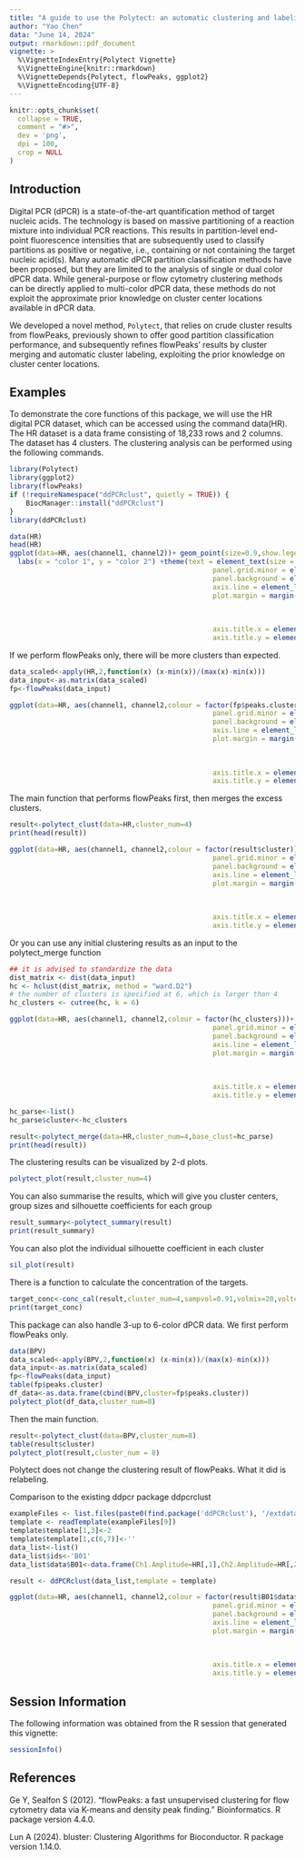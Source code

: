 ```yaml
---
title: "A guide to use the Polytect: an automatic clustering and labeling method for multi-color digital PCR data"
author: "Yao Chen"
data: "June 14, 2024"
output: rmarkdown::pdf_document
vignette: >
  %\VignetteIndexEntry{Polytect Vignette}
  %\VignetteEngine{knitr::rmarkdown}
  %\VignetteDepends{Polytect, flowPeaks, ggplot2}
  %\VignetteEncoding{UTF-8}
---
```


```r
knitr::opts_chunk$set(
  collapse = TRUE,
  comment = "#>",
  dev = 'png',
  dpi = 100,
  crop = NULL
)
```

## Introduction
Digital PCR (dPCR) is a state-of-the-art quantification method of target nucleic acids. The technology is based on massive partitioning of a reaction mixture into individual PCR reactions. This results in partition-level end-point fluorescence intensities that are subsequently used to classify partitions as positive or negative, i.e., containing or not containing the target nucleic acid(s). Many automatic dPCR partition classification methods have been proposed, but they are limited to the analysis of single or dual color dPCR data. While general-purpose or flow cytometry clustering methods can be directly applied to multi-color dPCR data, these methods do not exploit the approximate prior knowledge on cluster center locations available in dPCR data. 

We developed a novel method, `Polytect`, that relies on crude cluster results from flowPeaks, previously shown to offer good partition classification performance, and subsequently refines flowPeaks' results by cluster merging and automatic cluster labeling, exploiting the prior knowledge on cluster center locations. 


## Examples
To demonstrate the core functions of this package, we will use the HR digital PCR dataset, which can be accessed using the command data(HR). The HR dataset is a data frame consisting of 18,233 rows and 2 columns. The dataset has 4 clusters. The clustering analysis can be performed using the following commands.

```r
library(Polytect)
library(ggplot2)
library(flowPeaks)
if (!requireNamespace("ddPCRclust", quietly = TRUE)) {
    BiocManager::install("ddPCRclust")
}
library(ddPCRclust)

data(HR)
head(HR)
ggplot(data=HR, aes(channel1, channel2))+ geom_point(size=0.9,show.legend = FALSE) +
  labs(x = "color 1", y = "color 2") +theme(text = element_text(size = 15), panel.grid.major = element_blank(),
                                                  panel.grid.minor = element_blank(),
                                                  panel.background = element_blank(),
                                                  axis.line = element_line(colour = "black"),
                                                  plot.margin = margin(t = 20,  # Top margin
                                                                       r = 20,  # Right margin
                                                                       b = 20,  # Bottom margin
                                                                       l = 20),
                                                  axis.title.x = element_text(margin = margin(t = 20)),
                                                  axis.title.y = element_text(margin = margin(r = 20)))

```
If we perform flowPeaks only, there will be more clusters than expected.
```r
data_scaled<-apply(HR,2,function(x) (x-min(x))/(max(x)-min(x)))
data_input<-as.matrix(data_scaled)
fp<-flowPeaks(data_input)

ggplot(data=HR, aes(channel1, channel2,colour = factor(fp$peaks.cluster)))+ geom_point(size=0.9,show.legend = FALSE) +labs(x = "color 1", y = "color 2") +theme(text = element_text(size = 15), panel.grid.major = element_blank(),
                                                  panel.grid.minor = element_blank(),
                                                  panel.background = element_blank(),
                                                  axis.line = element_line(colour = "black"),
                                                  plot.margin = margin(t = 20,  # Top margin
                                                                       r = 20,  # Right margin
                                                                       b = 20,  # Bottom margin
                                                                       l = 20),
                                                  axis.title.x = element_text(margin = margin(t = 20)),
                                                  axis.title.y = element_text(margin = margin(r = 20)))
```

The main function that performs flowPeaks first, then merges the excess clusters.
```r
result<-polytect_clust(data=HR,cluster_num=4)
print(head(result))

ggplot(data=HR, aes(channel1, channel2,colour = factor(result$cluster)))+ geom_point(size=0.9,show.legend = FALSE) +labs(x = "color 1", y = "color 2") +theme(text = element_text(size = 15), panel.grid.major = element_blank(),
                                                  panel.grid.minor = element_blank(),
                                                  panel.background = element_blank(),
                                                  axis.line = element_line(colour = "black"),
                                                  plot.margin = margin(t = 20,  # Top margin
                                                                       r = 20,  # Right margin
                                                                       b = 20,  # Bottom margin
                                                                       l = 20),
                                                  axis.title.x = element_text(margin = margin(t = 20)),
                                                  axis.title.y = element_text(margin = margin(r = 20)))
```

Or you can use any initial clustering results as an input to the polytect_merge function
```r
## it is advised to standardize the data
dist_matrix <- dist(data_input)
hc <- hclust(dist_matrix, method = "ward.D2")
# the number of clusters is specified at 6, which is larger than 4
hc_clusters <- cutree(hc, k = 6)

ggplot(data=HR, aes(channel1, channel2,colour = factor(hc_clusters)))+ geom_point(size=0.9,show.legend = FALSE) +labs(x = "color 1", y = "color 2") +theme(text = element_text(size = 15), panel.grid.major = element_blank(),
                                                  panel.grid.minor = element_blank(),
                                                  panel.background = element_blank(),
                                                  axis.line = element_line(colour = "black"),
                                                  plot.margin = margin(t = 20,  # Top margin
                                                                       r = 20,  # Right margin
                                                                       b = 20,  # Bottom margin
                                                                       l = 20),
                                                  axis.title.x = element_text(margin = margin(t = 20)),
                                                  axis.title.y = element_text(margin = margin(r = 20)))

hc_parse<-list()
hc_parse$cluster<-hc_clusters

result<-polytect_merge(data=HR,cluster_num=4,base_clust=hc_parse)
print(head(result))
```



The clustering results can be visualized by 2-d plots.
```r
polytect_plot(result,cluster_num=4)
```
You can also summarise the results, which will give you cluster centers, group sizes and silhouette coefficients for each group
```r
result_summary<-polytect_summary(result)
print(result_summary)
```

You can also plot the individual silhouette coefficient in each cluster
```r
sil_plot(result)
```

There is a function to calculate the concentration of the targets.
```r
target_conc<-conc_cal(result,cluster_num=4,sampvol=0.91,volmix=20,voltemp=20)
print(target_conc)
```

This package can also handle 3-up to 6-color dPCR data. We first perform flowPeaks only.
```r
data(BPV)
data_scaled<-apply(BPV,2,function(x) (x-min(x))/(max(x)-min(x)))
data_input<-as.matrix(data_scaled)
fp<-flowPeaks(data_input)
table(fp$peaks.cluster)
df_data<-as.data.frame(cbind(BPV,cluster=fp$peaks.cluster))
polytect_plot(df_data,cluster_num=8)
```
Then the main function.
```r
result<-polytect_clust(data=BPV,cluster_num=8)
table(result$cluster)
polytect_plot(result,cluster_num = 8)
```
Polytect does not change the clustering result of flowPeaks. What it did is relabeling.

Comparison to the existing ddpcr package ddpcrclust
```r
exampleFiles <- list.files(paste0(find.package('ddPCRclust'), '/extdata'), full.names = TRUE)
template <- readTemplate(exampleFiles[9])
template$template[1,3]<-2
template$template[1,c(6,7)]<-''
data_list<-list()
data_list$ids<-'B01'
data_list$data$B01<-data.frame(Ch1.Amplitude=HR[,1],Ch2.Amplitude=HR[,2])  ## original  

result <- ddPCRclust(data_list,template = template)

ggplot(data=HR, aes(channel1, channel2,colour = factor(result$B01$data$Cluster)))+ geom_point(size=0.9,show.legend = FALSE) +labs(x = "color 1", y = "color 2") +theme(text = element_text(size = 15), panel.grid.major = element_blank(),
                                                  panel.grid.minor = element_blank(),
                                                  panel.background = element_blank(),
                                                  axis.line = element_line(colour = "black"),
                                                  plot.margin = margin(t = 20,  # Top margin
                                                                       r = 20,  # Right margin
                                                                       b = 20,  # Bottom margin
                                                                       l = 20),
                                                  axis.title.x = element_text(margin = margin(t = 20)),
                                                  axis.title.y = element_text(margin = margin(r = 20)))

```
## Session Information

The following information was obtained from the R session that generated this vignette:

```r
sessionInfo()
```

## References

Ge Y, Sealfon S (2012). “flowPeaks: a fast unsupervised clustering for flow cytometry data via K-means and density peak finding.” Bioinformatics. R package version 4.4.0.

Lun A (2024). bluster: Clustering Algorithms for Bioconductor. R package version 1.14.0.


